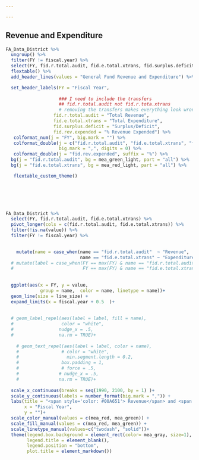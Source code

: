 ```yaml
---

---
```


## Revenue and Expenditure

```r




FA_Data_District %>%
  ungroup() %>% 
  filter(FY != fiscal.year) %>% 
  select(FY, fid.r.total.audit, fid.e.total.xtrans, fid.surplus.deficit, fid.rev.expended) %>% 
  flextable() %>% 
  add_header_lines(values = "General Fund Revenue and Expenditure") %>% 

  set_header_labels(FY = "Fiscal Year",
                    
                    ### I need to include the transfers 
                    ## fid.r.total.audit not fid.r.tota.xtrans 
                    # removing the transfers makes everything look wrong
                  fid.r.total.audit = "Total Revenue",
                  fid.e.total.xtrans = "Total Expenditure",
                  fid.surplus.deficit = "Surplus/Deficit",
                  fid.rev.expended = "% Revenue Expended") %>% 
   colformat_num(j = "FY", big.mark = "") %>%
   colformat_double(j = c("fid.r.total.audit", "fid.e.total.xtrans", "fid.surplus.deficit"), 
                    big.mark = ",", digits = 0) %>%
   colformat_double(j = "fid.rev.expended", suffix = "%") %>% 
  bg(j = "fid.r.total.audit", bg = mea_green_light, part = "all") %>%
  bg(j = "fid.e.total.xtrans", bg = mea_red_light, part = "all") %>% 

   flextable_custom_theme()



  
  
```


```r

FA_Data_District %>% 
  select(FY, fid.r.total.audit, fid.e.total.xtrans) %>% 
  pivot_longer(cols = c(fid.r.total.audit, fid.e.total.xtrans)) %>% 
  filter(!is.na(value)) %>%
  filter(FY != fiscal.year) %>% 

  
    mutate(name = case_when(name == "fid.r.total.audit"  ~ "Revenue",
                            name == "fid.e.total.xtrans" ~ "Expenditure")) %>% 
  # mutate(label = case_when(FY == max(FY) & name == "fid.r.total.audit"  ~ "Revenue      ",
  #                          FY == max(FY) & name == "fid.e.total.xtrans" ~ "Expenditure")) %>% 
  
  
  ggplot(aes(x = FY, y = value, 
             group = name,  color = name, linetype = name))+
  geom_line(size = line_size) +
  expand_limits(x = fiscal.year + 0.5  )+
  
  
  # geom_label_repel(aes(label = label, fill = name),
  #                  color = "white",
  #                 nudge_x = .5,
  #                 na.rm = TRUE)+
  
    # geom_text_repel(aes(label = label, color = name),
    #                # color = "white",
    #                  min.segment.length = 0.2,
    #                box.padding = 1,
    #                # force = .5,
    #               # nudge_x = .5,
    #               na.rm = TRUE)+
  
  scale_x_continuous(breaks = seq(1990, 2100, by = 1) )+
  scale_y_continuous(labels = number_format(big.mark = ",")) +
  labs(title = "<span style='color: #00A651'> Revenue</span> and <span style='color: #C2002F'>Expenditure</span>",
       x = "Fiscal Year",
       y = "")+
  scale_color_manual(values = c(mea_red, mea_green)) +
  scale_fill_manual(values = c(mea_red, mea_green)) +
  scale_linetype_manual(values=c("twodash", "solid"))+
  theme(legend.box.background = element_rect(color= mea_gray, size=1),
        legend.title = element_blank(),
        legend.position = "bottom",
        plot.title = element_markdown())


```







